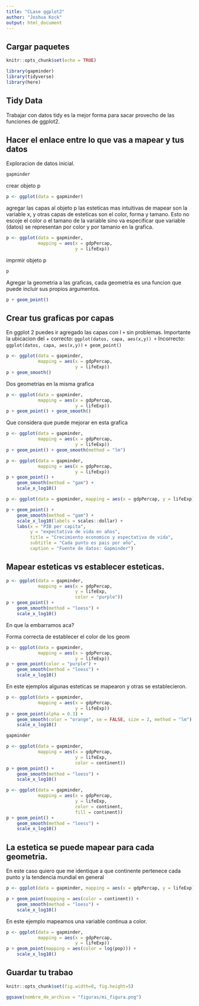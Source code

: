 ```yaml
---
title: "CLase ggplot2"
author: "Joshua Kock"
output: html_document
---
```


## Cargar paquetes

```r
knitr::opts_chunk$set(echo = TRUE)

library(gapminder)
library(tidyverse)
library(here)
```


## Tidy Data
Trabajar con datos tidy es la mejor forma para sacar provecho de las funciones de ggplot2.

## Hacer el enlace entre lo que vas a mapear y tus datos

Exploracion de datos inicial.
```r
gapminder
```

crear objeto p
```r
p <- ggplot(data = gapminder)
```

agregar las capas al objeto p
las esteticas mas intuitivas de mapear son la variable x, y otras capas de esteticas son el color, forma y tamano.
Esto no escoje el color o el tamano de la variable sino va especificar que variable (datos) se representan por color y por tamanio en la grafica.
```r
p <- ggplot(data = gapminder,
            mapping = aes(x = gdpPercap,
                          y = lifeExp))
```

imprmir objeto p
```r
p
```

Agregar la geometria a las graficas, cada geometria es una funcion que puede incluir sus propios argumentos.
```r
p + geom_point() 
```


## Crear tus graficas por capas

En ggplot 2 puedes ir agregado las capas con l `+` sin problemas.
Importante la ubicacion del +
correcto: `ggplot(datos, capa, aes(x,y)) +`
Incorrecto: `ggplot(datos, capa, aes(x,y))`
            `+ geom_point()`

```r

p <- ggplot(data = gapminder,
            mapping = aes(x = gdpPercap,
                          y = lifeExp))
p + geom_smooth()

```

Dos geometrias en la misma grafica
```r

p <- ggplot(data = gapminder,
            mapping = aes(x = gdpPercap,
                          y = lifeExp))
p + geom_point() + geom_smooth() 

```

Que considera que puede mejorar en esta grafica
```r
p <- ggplot(data = gapminder,
            mapping = aes(x = gdpPercap,
                          y = lifeExp))
p + geom_point() + geom_smooth(method = "lm") 
```


```r

p <- ggplot(data = gapminder,
            mapping = aes(x = gdpPercap,
                          y = lifeExp))
p + geom_point() +
    geom_smooth(method = "gam") +
    scale_x_log10()

```

```r

p <- ggplot(data = gapminder, mapping = aes(x = gdpPercap, y = lifeExp))

p + geom_point() +
    geom_smooth(method = "gam") +
    scale_x_log10(labels = scales::dollar) +
    labs(x = "PIB per capita",
         y = "expectativa de vida en años",
         title = "Crecimiento economico y espectativa de vida",
         subtitle = "Cada punto es pais por año",
         caption = "Fuente de datos: Gapminder")
```


## Mapear esteticas vs establecer esteticas.

```r

p <- ggplot(data = gapminder,
            mapping = aes(x = gdpPercap,
                          y = lifeExp,
                          color = "purple"))
p + geom_point() +
    geom_smooth(method = "loess") +
    scale_x_log10()
```
En que la embarramos aca?

Forma correcta de establecer el color de los geom
```r

p <- ggplot(data = gapminder,
            mapping = aes(x = gdpPercap,
                          y = lifeExp))
p + geom_point(color = "purple") +
    geom_smooth(method = "loess") +
    scale_x_log10()
```

En este ejemplos algunas esteticas se mapearon y otras se establecieron.
```r

p <- ggplot(data = gapminder,
            mapping = aes(x = gdpPercap,
                          y = lifeExp)) 
p + geom_point(alpha = 0.3) +
    geom_smooth(color = "orange", se = FALSE, size = 2, method = "lm") +
    scale_x_log10()
```


```r
gapminder

p <- ggplot(data = gapminder,
            mapping = aes(x = gdpPercap,
                          y = lifeExp,
                          color = continent))
p + geom_point() +
    geom_smooth(method = "loess") +
    scale_x_log10()
```

```r

p <- ggplot(data = gapminder,
            mapping = aes(x = gdpPercap,
                          y = lifeExp,
                          color = continent,
                          fill = continent))
p + geom_point() +
    geom_smooth(method = "loess") +
    scale_x_log10()
```

## La estetica se puede mapear para cada geometria. 

En este caso quiero que me identique a que continente pertenece cada punto y la tendencia mundial en general
```r

p <- ggplot(data = gapminder, mapping = aes(x = gdpPercap, y = lifeExp))

p + geom_point(mapping = aes(color = continent)) +
    geom_smooth(method = "loess") +
    scale_x_log10()
```

En este ejemplo mapeamos una variable continua a color.
```r

p <- ggplot(data = gapminder,
            mapping = aes(x = gdpPercap,
                          y = lifeExp))
p + geom_point(mapping = aes(color = log(pop))) +
    scale_x_log10()    
```

## Guardar tu trabao

```r
knitr::opts_chunk$set(fig.width=8, fig.height=5) 
```


```r
ggsave(nombre_de_archivo = "figuras/mi_figura.png")
```
